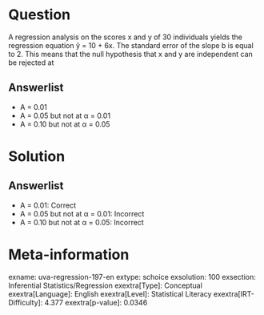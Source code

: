 Question
========

A regression analysis on the scores x and y of 30 individuals yields the regression equation ŷ = 10 + 6x. The standard error of the slope b is equal to 2. This means that the null hypothesis that x and y are independent can be rejected at

Answerlist
----------

* Α = 0.01
* Α = 0.05 but not at α = 0.01
* Α = 0.10 but not at α = 0.05

Solution
========

Answerlist
----------

* Α = 0.01: Correct
* Α = 0.05 but not at α = 0.01: Incorrect
* Α = 0.10 but not at α = 0.05: Incorrect

Meta-information
================
exname: uva-regression-197-en
extype: schoice
exsolution: 100
exsection: Inferential Statistics/Regression
exextra[Type]: Conceptual
exextra[Language]: English
exextra[Level]: Statistical Literacy
exextra[IRT-Difficulty]: 4.377
exextra[p-value]: 0.0346
